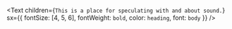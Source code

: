 <Text
  children={`This is a place for speculating with and about sound.`}
  sx={{ fontSize: [4, 5, 6], fontWeight: `bold`, color: `heading`, font: `body` }}
/>

